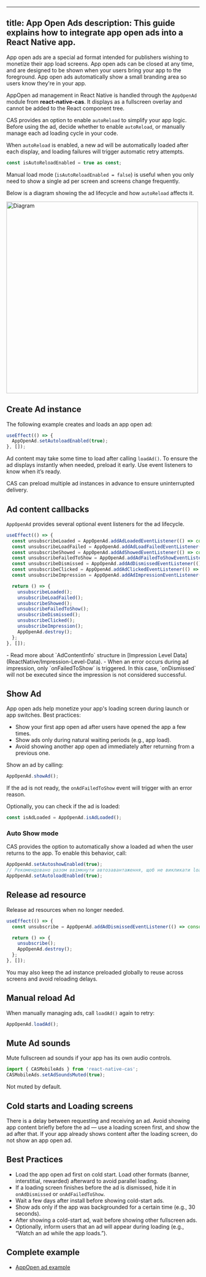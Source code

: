 
---
title: App Open Ads
description: This guide explains how to integrate app open ads into a React Native app.
---

App open ads are a special ad format intended for publishers wishing to monetize their app load screens.
App open ads can be closed at any time, and are designed to be shown when your users bring your app to the foreground.
App open ads automatically show a small branding area so users know they're in your app.

AppOpen ad management in React Native is handled through the `AppOpenAd` module from **react-native-cas**.
It displays as a fullscreen overlay and cannot be added to the React component tree.

CAS provides an option to enable `autoReload` to simplify your app logic.
Before using the ad, decide whether to enable `autoReload`, or manually manage each ad loading cycle in your code.

When `autoReload` is enabled, a new ad will be automatically loaded after each display, and loading failures will trigger automatic retry attempts.

```ts
const isAutoReloadEnabled = true as const;
```

Manual load mode (`isAutoReloadEnabled = false`) is useful when you only need to show a single ad per screen and screens change frequently.

Below is a diagram showing the ad lifecycle and how `autoReload` affects it.

<Image zoom src="/assets/Lifecycle-Screen-Ad.png" alt="Diagram" height="500" />

## Create Ad instance
The following example creates and loads an app open ad:

```ts
useEffect(() => {
  AppOpenAd.setAutoloadEnabled(true);
}, []);

```

Ad content may take some time to load after calling `loadAd()`.
To ensure the ad displays instantly when needed, preload it early.
Use event listeners to know when it’s ready.

CAS can preload multiple ad instances in advance to ensure uninterrupted delivery.

## Ad content callbacks
`AppOpenAd` provides several optional event listeners for the ad lifecycle.

```ts
useEffect(() => {
  const unsubscribeLoaded = AppOpenAd.addAdLoadedEventListener(() => console.log('AppOpen loaded'));
  const unsubscribeLoadFailed = AppOpenAd.addAdLoadFailedEventListener((err) => console.log('Load failed:', err));
  const unsubscribeShowed = AppOpenAd.addAdShowedEventListener(() => console.log('Ad showed'));
  const unsubscribeFailedToShow = AppOpenAd.addAdFailedToShowEventListener((err) => console.log('Failed to show:', err));
  const unsubscribeDismissed = AppOpenAd.addAdDismissedEventListener(() => console.log('Ad dismissed'));
  const unsubscribeClicked = AppOpenAd.addAdClickedEventListener(() => console.log('Ad clicked'));
  const unsubscribeImpression = AppOpenAd.addAdImpressionEventListener((imp) => console.log('Ad impression', imp));

  return () => {
    unsubscribeLoaded();
    unsubscribeLoadFailed();
    unsubscribeShowed();
    unsubscribeFailedToShow();
    unsubscribeDismissed();
    unsubscribeClicked();
    unsubscribeImpression();
    AppOpenAd.destroy();
  };
}, []);
```

<Info>
- Read more about `AdContentInfo` structure in [Impression Level Data](ReactNative/Impression-Level-Data).
- When an error occurs during ad impression, only `onFailedToShow` is triggered.  
  In this case, `onDismissed` will not be executed since the impression is not considered successful.
</Info>

## Show Ad
App open ads help monetize your app's loading screen during launch or app switches.
Best practices:

* Show your first app open ad after users have opened the app a few times.
* Show ads only during natural waiting periods (e.g., app load).
* Avoid showing another app open ad immediately after returning from a previous one.

Show an ad by calling:

```ts
AppOpenAd.showAd();
```

If the ad is not ready, the `onAdFailedToShow` event will trigger with an error reason.

Optionally, you can check if the ad is loaded:

```ts
const isAdLoaded = AppOpenAd.isAdLoaded();
```

### Auto Show mode
CAS provides the option to automatically show a loaded ad when the user returns to the app.
To enable this behavior, call:

```ts
AppOpenAd.setAutoshowEnabled(true);
// Рекомендовано разом ввімкнути автозавантаження, щоб не викликати loadAd() вручну
AppOpenAd.setAutoloadEnabled(true);
```

## Release ad resource
Release ad resources when no longer needed.

```ts
useEffect(() => {
  const unsubscribe = AppOpenAd.addAdDismissedEventListener(() => console.log('Dismissed'));

  return () => {
    unsubscribe();
    AppOpenAd.destroy();
  };
}, []);
```

You may also keep the ad instance preloaded globally to reuse across screens and avoid reloading delays.

## Manual reload Ad
When manually managing ads, call `loadAd()` again to retry:

```ts
AppOpenAd.loadAd();
```

## Mute Ad sounds
Mute fullscreen ad sounds if your app has its own audio controls.

```ts
import { CASMobileAds } from 'react-native-cas';
CASMobileAds.setAdSoundsMuted(true);
```

Not muted by default.

## Cold starts and Loading screens
There is a delay between requesting and receiving an ad.
Avoid showing app content briefly before the ad — use a loading screen first, and show the ad after that.
If your app already shows content after the loading screen, do not show an app open ad.

## Best Practices
* Load the app open ad first on cold start.
  Load other formats (banner, interstitial, rewarded) afterward to avoid parallel loading.
* If a loading screen finishes before the ad is dismissed, hide it in `onAdDismissed` or `onAdFailedToShow`.
* Wait a few days after install before showing cold-start ads.
* Show ads only if the app was backgrounded for a certain time (e.g., 30 seconds).
* After showing a cold-start ad, wait before showing other fullscreen ads.
* Optionally, inform users that an ad will appear during loading (e.g., “Watch an ad while the app loads.”).

## Complete example
- [AppOpen ad example]()
